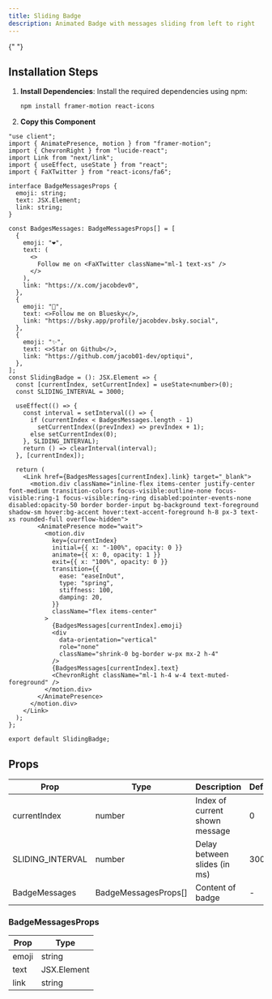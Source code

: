 ```yaml
---
title: Sliding Badge
description: Animated Badge with messages sliding from left to right
---
```


{" "}

<div className="text-center h-screen">
  <ComponentPreview className="py-20">
    <SlidingBadge />
  </ComponentPreview>
</div>

## Installation Steps

1. **Install Dependencies**:
   Install the required dependencies using npm:

   ```bash
   npm install framer-motion react-icons
   ```

2. **Copy this Component**

```typescript:SlidingBadge.tsx showLineNumbers
"use client";
import { AnimatePresence, motion } from "framer-motion";
import { ChevronRight } from "lucide-react";
import Link from "next/link";
import { useEffect, useState } from "react";
import { FaXTwitter } from "react-icons/fa6";

interface BadgeMessagesProps {
  emoji: string;
  text: JSX.Element;
  link: string;
}

const BadgesMessages: BadgeMessagesProps[] = [
  {
    emoji: "❤️",
    text: (
      <>
        Follow me on <FaXTwitter className="ml-1 text-xs" />
      </>
    ),
    link: "https://x.com/jacobdev0",
  },
  {
    emoji: "🦋",
    text: <>Follow me on Bluesky</>,
    link: "https://bsky.app/profile/jacobdev.bsky.social",
  },
  {
    emoji: "✨",
    text: <>Star on Github</>,
    link: "https://github.com/jacob01-dev/optiqui",
  },
];
const SlidingBadge = (): JSX.Element => {
  const [currentIndex, setCurrentIndex] = useState<number>(0);
  const SLIDING_INTERVAL = 3000;

  useEffect(() => {
    const interval = setInterval(() => {
      if (currentIndex < BadgesMessages.length - 1)
        setCurrentIndex((prevIndex) => prevIndex + 1);
      else setCurrentIndex(0);
    }, SLIDING_INTERVAL);
    return () => clearInterval(interval);
  }, [currentIndex]);

  return (
    <Link href={BadgesMessages[currentIndex].link} target="_blank">
      <motion.div className="inline-flex items-center justify-center font-medium transition-colors focus-visible:outline-none focus-visible:ring-1 focus-visible:ring-ring disabled:pointer-events-none disabled:opacity-50 border border-input bg-background text-foreground shadow-sm hover:bg-accent hover:text-accent-foreground h-8 px-3 text-xs rounded-full overflow-hidden">
        <AnimatePresence mode="wait">
          <motion.div
            key={currentIndex}
            initial={{ x: "-100%", opacity: 0 }}
            animate={{ x: 0, opacity: 1 }}
            exit={{ x: "100%", opacity: 0 }}
            transition={{
              ease: "easeInOut",
              type: "spring",
              stiffness: 100,
              damping: 20,
            }}
            className="flex items-center"
          >
            {BadgesMessages[currentIndex].emoji}
            <div
              data-orientation="vertical"
              role="none"
              className="shrink-0 bg-border w-px mx-2 h-4"
            />
            {BadgesMessages[currentIndex].text}
            <ChevronRight className="ml-1 h-4 w-4 text-muted-foreground" />
          </motion.div>
        </AnimatePresence>
      </motion.div>
    </Link>
  );
};

export default SlidingBadge;
```

## Props

<div className="table-wrapper">
  <table>
    <thead>
      <tr>
        <th>Prop</th>
        <th>Type</th>
        <th>Description</th>
        <th>Default</th>
      </tr>
    </thead>
    <tbody>
      <tr>
        <td>currentIndex</td>
        <td>number</td>
        <td>Index of current shown message</td>
        <td>0</td>
      </tr>
      <tr>
        <td>SLIDING_INTERVAL</td>
        <td>number</td>
        <td>Delay between slides (in ms)</td>
        <td>3000</td>
      </tr>
      <tr>
        <td>BadgeMessages</td>
        <td>BadgeMessagesProps[]</td>
        <td>Content of badge</td>
        <td>-</td>
      </tr>
    </tbody>
  </table>
</div>

### BadgeMessagesProps

| Prop  | Type        |
| ----- | ----------- |
| emoji | string      |
| text  | JSX.Element |
| link  | string      |
